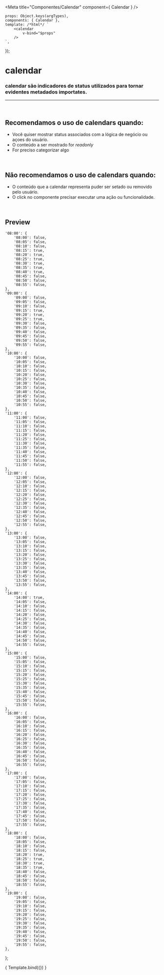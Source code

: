 
<Meta
	title="Componentes/Calendar"
	component={ Calendar }
/>

	props: Object.keys(argTypes),
	components: { Calendar },
	template: /*html*/ `
		<calendar
			v-bind="$props" 
		/>
	`,
});

# calendar

### calendar são indicadores de status utilizados para tornar evidentes metadados importates.
---
<br />

## Recomendamos o uso de calendars quando:
- Você quiser mostrar status associados com a lógica de negócio ou açoes do usuário.
- O conteúdo a ser mostrado for *readonly*
- For preciso categorizar algo

<br />

## Não recomendamos o uso de calendars quando:
- O conteúdo que a calendar representa puder ser setado ou removido pelo usuário.
- O click no componente precisar executar uma ação ou funcionalidade.

<br />

## Preview

	'08:00': {
		'08:00': false,
		'08:05': false,
		'08:10': false,
		'08:15': true,
		'08:20': true,
		'08:25': true,
		'08:30': true,
		'08:35': true,
		'08:40': true,
		'08:45': false,
		'08:50': false,
		'08:55': false,
	},
	'09:00': {
		'09:00': false,
		'09:05': false,
		'09:10': false,
		'09:15': true,
		'09:20': true,
		'09:25': true,
		'09:30': false,
		'09:35': false,
		'09:40': false,
		'09:45': false,
		'09:50': false,
		'09:55': false,
	},
	'10:00': {
		'10:00': false,
		'10:05': false,
		'10:10': false,
		'10:15': false,
		'10:20': false,
		'10:25': false,
		'10:30': false,
		'10:35': false,
		'10:40': false,
		'10:45': false,
		'10:50': false,
		'10:55': false,
	},
	'11:00': {
		'11:00': false,
		'11:05': false,
		'11:10': false,
		'11:15': false,
		'11:20': false,
		'11:25': false,
		'11:30': false,
		'11:35': false,
		'11:40': false,
		'11:45': false,
		'11:50': false,
		'11:55': false,
	},
	'12:00': {
		'12:00': false,
		'12:05': false,
		'12:10': false,
		'12:15': false,
		'12:20': false,
		'12:25': false,
		'12:30': false,
		'12:35': false,
		'12:40': false,
		'12:45': false,
		'12:50': false,
		'12:55': false,
	},
	'13:00': {
		'13:00': false,
		'13:05': false,
		'13:10': false,
		'13:15': false,
		'13:20': false,
		'13:25': false,
		'13:30': false,
		'13:35': false,
		'13:40': false,
		'13:45': false,
		'13:50': false,
		'13:55': false,
	},
	'14:00': {
		'14:00': true,
		'14:05': false,
		'14:10': false,
		'14:15': false,
		'14:20': false,
		'14:25': false,
		'14:30': false,
		'14:35': false,
		'14:40': false,
		'14:45': false,
		'14:50': false,
		'14:55': false,
	},
	'15:00': {
		'15:00': false,
		'15:05': false,
		'15:10': false,
		'15:15': false,
		'15:20': false,
		'15:25': false,
		'15:30': false,
		'15:35': false,
		'15:40': false,
		'15:45': false,
		'15:50': false,
		'15:55': false,
	},
	'16:00': {
		'16:00': false,
		'16:05': false,
		'16:10': false,
		'16:15': false,
		'16:20': false,
		'16:25': false,
		'16:30': false,
		'16:35': false,
		'16:40': false,
		'16:45': false,
		'16:50': false,
		'16:55': false,
	},
	'17:00': {
		'17:00': false,
		'17:05': false,
		'17:10': false,
		'17:15': false,
		'17:20': false,
		'17:25': false,
		'17:30': false,
		'17:35': false,
		'17:40': false,
		'17:45': false,
		'17:50': false,
		'17:55': false,
	},
	'18:00': {
		'18:00': false,
		'18:05': false,
		'18:10': false,
		'18:15': false,
		'18:20': true,
		'18:25': true,
		'18:30': true,
		'18:35': true,
		'18:40': false,
		'18:45': false,
		'18:50': false,
		'18:55': false,
	},
	'19:00': {
		'19:00': false,
		'19:05': false,
		'19:10': false,
		'19:15': false,
		'19:20': false,
		'19:25': false,
		'19:30': false,
		'19:35': false,
		'19:40': false,
		'19:45': false,
		'19:50': false,
		'19:55': false,
	},
};

<Canvas>
	<Story
		name="Calendar"
		args={{
			content: 'Conteúdo da calendar',
			variant: 'gray',
			startingHour: 8,
			endingHour: 19,
			scheduleAttributes: scheduleAttributes,
		}}
	>
		{ Template.bind({}) }
	</Story>
</Canvas>

<ArgsTable story="Calendar" />
